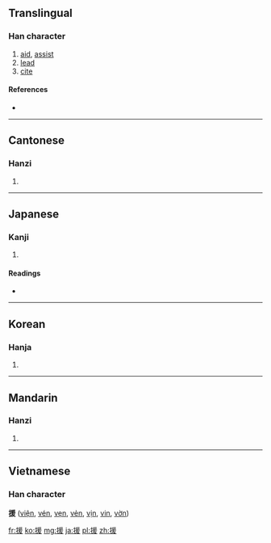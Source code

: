 ==Translingual==

===Han character===
{{Han char|rn=64|rad=手|as=09|sn=12|four=5204<sub>7</sub>|canj=手月一水 (QBME)}}

# [[aid]], [[assist]]
# [[lead]]
# [[cite]]

====References====
* {{Han ref|kx=0445.020|dkj=12407|dj=0795.180|hdz=31921.050|uh=63F4|ud=25588|bh=B4A9|bd=46249}}

----

==Cantonese==

===Hanzi===
{{yue-hanzi|jyut=|y=yun4, wun4}}

# {{defn|Cantonese|sort=手09}}

----

==Japanese==

===Kanji===
{{ja-kanji|grade=c|rs=手09}}

# {{defn|Japanese|sort=手09}}

====Readings====
* {{ja-readings|on=[[えん]] (en)|kun=[[たすける]] (tasukeru), [[ひく]] (hiku), [[たすけ]] (tasuke)}}

----

==Korean==

===Hanja===
{{ko-hanja|hangeul=[[원]]|eumhun=|rv=won|mr=wŏn|y=wen}}

# {{defn|Korean|sort=手09}}

----

==Mandarin==

===Hanzi===
{{cmn-hanzi|pin=[[jiàn]] ([[jian4]]), [[yuán]] ([[yuan2]])|wg=chien<sup>4</sup>, yüan<sup>2</sup>}}
#{{defn|Mandarin|sort=手09}}

----

==Vietnamese==
===Han character===
'''援''' ([[viện]], [[vén]], [[vẹn]], [[vẻn]], [[vịn]], [[vin]], [[vờn]])

[[fr:援]]
[[ko:援]]
[[mg:援]]
[[ja:援]]
[[pl:援]]
[[zh:援]]